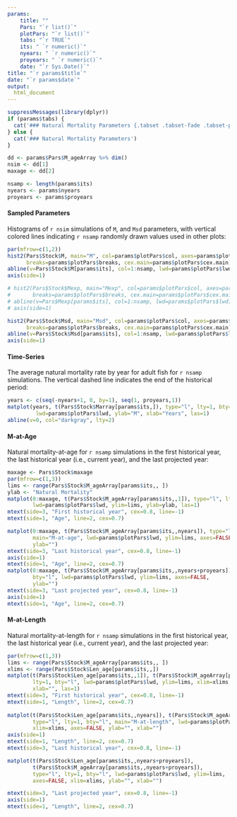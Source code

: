 ---
params: 
    title: ""
    Pars: "`r list()`"
    plotPars: "`r list()`"
    tabs: "`r TRUE`"
    its: " `r numeric()`"
    nyears: " `r numeric()`"
    proyears: " `r numeric()`"
    date: "`r Sys.Date()`"
title: "`r params$title`"
date: "`r params$date`"
output:
  html_document
---

```{r, echo=FALSE, results="asis"}
suppressMessages(library(dplyr))
if (params$tabs) {
  cat('### Natural Mortality Parameters {.tabset .tabset-fade .tabset-pills}' )
} else {
  cat('### Natural Mortality Parameters')
}

dd <- params$Pars$M_ageArray %>% dim()
nsim <- dd[1]
maxage <- dd[2]

nsamp <- length(params$its)
nyears <- params$nyears
proyears <- params$proyears
```


#### Sampled Parameters 
Histograms of `r nsim` simulations of `M`, and `Msd` parameters, with vertical colored lines indicating `r nsamp` randomly drawn values used in other plots:

```{r, echo=FALSE}
par(mfrow=c(1,2))
hist2(Pars$Stock$M, main="M", col=params$plotPars$col, axes=params$plotPars$axes,
      breaks=params$plotPars$breaks, cex.main=params$plotPars$cex.main)
abline(v=Pars$Stock$M[params$its], col=1:nsamp, lwd=params$plotPars$lwd)
axis(side=1) 

# hist2(Pars$Stock$Mexp, main="Mexp", col=params$plotPars$col, axes=params$plotPars$axes,
#       breaks=params$plotPars$breaks, cex.main=params$plotPars$cex.main)
# abline(v=Pars$Mexp[params$its], col=1:nsamp, lwd=params$plotPars$lwd)
# axis(side=1) 

hist2(Pars$Stock$Msd, main="Msd", col=params$plotPars$col, axes=params$plotPars$axes,
      breaks=params$plotPars$breaks, cex.main=params$plotPars$cex.main)
abline(v=Pars$Stock$Msd[params$its], col=1:nsamp, lwd=params$plotPars$lwd)
axis(side=1) 
```


#### Time-Series
The average natural mortality rate by year for adult fish for `r nsamp` simulations. The vertical dashed line indicates the end of the historical period:

```{r, echo=FALSE}
years <- c(seq(-nyears+1, 0, by=1), seq(1, proyears,1))
matplot(years, t(Pars$Stock$Marray[params$its,]), type="l", lty=1, bty="l", main="M by Year", 
         lwd=params$plotPars$lwd, ylab="M", xlab="Years", las=1)
abline(v=0, col="darkgray", lty=2)
```



#### M-at-Age 
Natural mortality-at-age for `r nsamp` simulations in the first historical year, the last historical year (i.e., current year), 
and the last projected year:

```{r, echo=FALSE}
maxage <- Pars$Stock$maxage
par(mfrow=c(1,3))
lims <- range(Pars$Stock$M_ageArray[params$its,, ])
ylab <- "Natural Mortality"
matplot(0:maxage, t(Pars$Stock$M_ageArray[params$its,,1]), type="l", lty=1, bty="l", 
        lwd=params$plotPars$lwd, ylim=lims, ylab=ylab, las=1)
mtext(side=3, "First historical year", cex=0.8, line=-1)
mtext(side=1, "Age", line=2, cex=0.7)

matplot(0:maxage, t(Pars$Stock$M_ageArray[params$its,,nyears]), type="l", lty=1, bty="l", 
        main="M-at-age", lwd=params$plotPars$lwd, ylim=lims, axes=FALSE,
        ylab="")
mtext(side=3, "Last historical year", cex=0.8, line=-1)
axis(side=1)
mtext(side=1, "Age", line=2, cex=0.7)
matplot(0:maxage, t(Pars$Stock$M_ageArray[params$its,,nyears+proyears]), type="l", lty=1, 
        bty="l", lwd=params$plotPars$lwd, ylim=lims, axes=FALSE,
        ylab="")
mtext(side=3, "Last projected year", cex=0.8, line=-1)
axis(side=1)
mtext(side=1, "Age", line=2, cex=0.7)


```

#### M-at-Length
Natural mortality-at-length for `r nsamp` simulations in the first historical year, the last historical year (i.e., current year), 
and the last projected year:

```{r, echo=FALSE}
par(mfrow=c(1,3))
lims <- range(Pars$Stock$M_ageArray[params$its,, ])
xlims <- range(Pars$Stock$Len_age[params$its,,])
matplot(t(Pars$Stock$Len_age[params$its,,1]), t(Pars$Stock$M_ageArray[params$its,,1]), type="l", 
        lty=1, bty="l", lwd=params$plotPars$lwd, ylim=lims, xlim=xlims, ylab="Natural Mortality", 
        xlab="", las=1)
mtext(side=3, "First historical year", cex=0.8, line=-1)
mtext(side=1, "Length", line=2, cex=0.7)
  
matplot(t(Pars$Stock$Len_age[params$its,,nyears]), t(Pars$Stock$M_ageArray[params$its,,nyears]), 
        type="l", lty=1, bty="l", main="M-at-length", lwd=params$plotPars$lwd, ylim=lims, 
        xlim=xlims, axes=FALSE, ylab="", xlab="")
axis(side=1)
mtext(side=1, "Length", line=2, cex=0.7)
mtext(side=3, "Last historical year", cex=0.8, line=-1)

matplot(t(Pars$Stock$Len_age[params$its,,nyears+proyears]), 
        t(Pars$Stock$M_ageArray[params$its,,nyears+proyears]), 
        type="l", lty=1, bty="l", lwd=params$plotPars$lwd, ylim=lims, 
        axes=FALSE, xlim=xlims, ylab="", xlab="")

mtext(side=3, "Last projected year", cex=0.8, line=-1)
axis(side=1)
mtext(side=1, "Length", line=2, cex=0.7)
  ```

